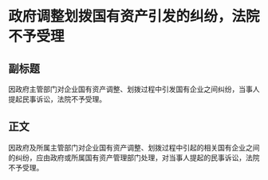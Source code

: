 # 政府调整划拨国有资产引发的纠纷，法院不予受理
## 副标题
因政府主管部门对企业国有资产调整、划拨过程中引发国有企业之间纠纷，当事人提起民事诉讼，法院不予受理。
## 正文
因政府及所属主管部门对企业国有资产调整、划拨过程中引起的相关国有企业之间的纠纷，应由政府或所属国有资产管理部门处理，对当事人提起的民事诉讼，法院不予受理。